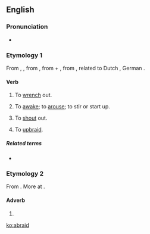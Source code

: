 ==English==

===Pronunciation===
* {{homophones|abrade}}

===Etymology 1===
From {{etyl|enm}} {{term|abraiden|lang=enm}}, {{term|abreiden||to start up, awake, move, reproach|lang=enm}}, from {{etyl|ang}} {{term|abregdan|ābreġdan|to move quickly, vibrate, draw, draw from, remove, unsheath, wrench, pull out, withdraw, take away, draw back, free from, draw up, raise, lift up, start up|lang=ang}}, from {{proto|Germanic|uz-|out|lang=en}} + {{proto|Germanic|title=|bregdanan|to move, swing|lang=en}}, from {{proto|Indo-European|bhrēḱ-||bhrēǵ-|to shine|lang=en}}, related to Dutch {{term|breien||to knit|lang=nl}}, German {{term|bretten||to knit|lang=de}}.

====Verb====
{{en-verb}}

# {{transitive|obsolete}} {{context|of a sword}} To [[wrench]] out.
# {{intransitive|transitive|obsolete}} To [[awake]]; to [[arouse]]; to stir or start up.
# {{intransitive|transitive|obsolete}} To [[shout]] out.
# {{transitive|obsolete}} To [[upbraid]].

=====Related terms=====
* {{l|en|abray}}

===Etymology 2===
From {{etyl|enm}} {{term|abrede|lang=enm}}. More at {{l|en|abread}}.

====Adverb====
{{en-adv}}

# {{alternative form of|abread}}

[[ko:abraid]]